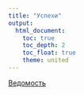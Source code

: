 ```yaml
---
title: "Успехи"
output: 
  html_document:
    toc: true
    toc_depth: 2
    toc_float: true
    theme: united
---
```

<a href="https://docs.google.com/spreadsheets/d/1dhGcj9DspOE5zRKwotaI-3g--mqhOegcEI99B9llCCc/edit?usp=sharing" title=>Ведомость</a>